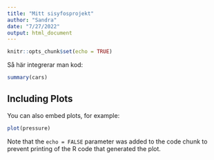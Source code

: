 ```yaml
---
title: "Mitt sisyfosprojekt"
author: "Sandra"
date: "7/27/2022"
output: html_document
---
```


```r
knitr::opts_chunk$set(echo = TRUE)
```

Så här integrerar man kod:

```r
summary(cars)
```

## Including Plots

You can also embed plots, for example:

```r
plot(pressure)
```

Note that the `echo = FALSE` parameter was added to the code chunk to prevent printing of the R code that generated the plot.
